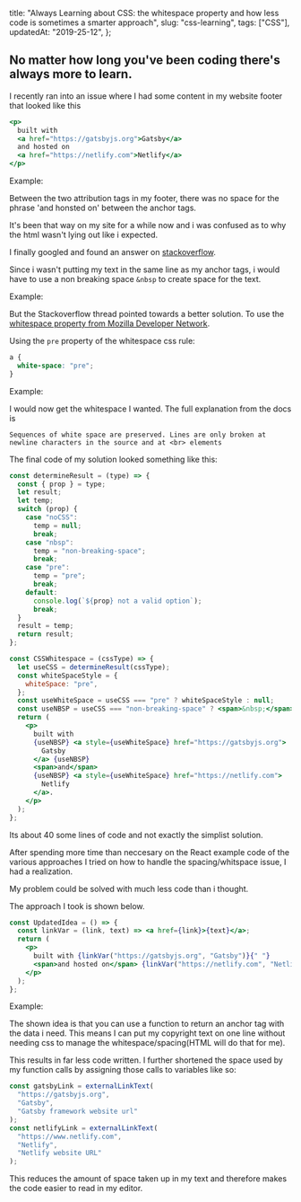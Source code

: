   title:
    "Always Learning about CSS: the whitespace property and how less code is sometimes a smarter approach",
  slug: "css-learning",
  tags: ["CSS"],
  updatedAt: "2019-25-12",
};

## No matter how long you've been coding there's always more to learn.

I recently ran into an issue where I had some content in my website footer that looked like this

```jsx
<p>
  built with
  <a href="https://gatsbyjs.org">Gatsby</a>
  and hosted on
  <a href="https://netlify.com">Netlify</a>
</p>
```

Example:

Between the two attribution tags in my footer, there was no space for the phrase 'and honsted on' between the anchor tags.

It's been that way on my site for a while now and i was confused as to why the html wasn't lying out like i expected.

I finally googled and found an answer on [stackoverflow](https://stackoverflow.com/questions/33384318/how-to-use-nbsp-in-html5).

Since i wasn't putting my text in the same line as my anchor tags,
i would have to use a non breaking space `&nbsp` to create space for the text.

Example:

But the Stackoverflow thread pointed towards a better solution.
To use the [whitespace property from Mozilla Developer Network](https://developer.mozilla.org/en-US/docs/Web/CSS/white-space).

Using the `pre` property of the whitespace css rule:

```css
a {
  white-space: "pre";
}
```

Example:

I would now get the whitespace I wanted. The full explanation from the docs is

`Sequences of white space are preserved. Lines are only broken at newline characters in the source and at <br> elements`

The final code of my solution looked something like this:

```jsx
const determineResult = (type) => {
  const { prop } = type;
  let result;
  let temp;
  switch (prop) {
    case "noCSS":
      temp = null;
      break;
    case "nbsp":
      temp = "non-breaking-space";
      break;
    case "pre":
      temp = "pre";
      break;
    default:
      console.log(`${prop} not a valid option`);
      break;
  }
  result = temp;
  return result;
};

const CSSWhitespace = (cssType) => {
  let useCSS = determineResult(cssType);
  const whiteSpaceStyle = {
    whiteSpace: "pre",
  };
  const useWhiteSpace = useCSS === "pre" ? whiteSpaceStyle : null;
  const useNBSP = useCSS === "non-breaking-space" ? <span>&nbsp;</span> : null;
  return (
    <p>
      built with
      {useNBSP} <a style={useWhiteSpace} href="https://gatsbyjs.org">
        Gatsby
      </a> {useNBSP}
      <span>and</span>
      {useNBSP} <a style={useWhiteSpace} href="https://netlify.com">
        Netlify
      </a>.
    </p>
  );
};
```

Its about 40 some lines of code and not exactly the simplist solution.

After spending more time than neccesary
on the React example code of the various approaches
I tried on how to handle the spacing/whitspace issue, I had a realization.

My problem could be solved with much less code than i thought.

The approach I took is shown below.

```jsx
const UpdatedIdea = () => {
  const linkVar = (link, text) => <a href={link}>{text}</a>;
  return (
    <p>
      built with {linkVar("https://gatsbyjs.org", "Gatsby")}{" "}
      <span>and hosted on</span> {linkVar("https://netlify.com", "Netlify")}
    </p>
  );
};
```

Example:

The shown idea is that you can use a function to return an anchor tag with the data i need. This means I can put my copyright text on one line
without needing css to manage the whitespace/spacing(HTML will do that for me).

This results in far less code written.
I further shortened the space used by my function calls by assigning those calls to variables like so:

```jsx
const gatsbyLink = externalLinkText(
  "https://gatsbyjs.org",
  "Gatsby",
  "Gatsby framework website url"
);
const netlifyLink = externalLinkText(
  "https://www.netlify.com",
  "Netlify",
  "Netlify website URL"
);
```

This reduces the amount of space taken up in my text and therefore makes the code easier to read in my editor.
